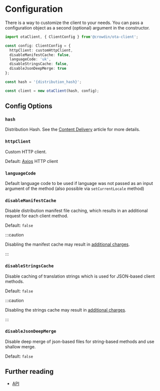 # Configuration

There is a way to customize the client to your needs. You can pass a configuration object as a second (optional) argument in the constructor.

```typescript
import otaClient, { ClientConfig } from'@crowdin/ota-client';

const config: ClientConfig = {
  httpClient: customHttpClient,
  disableManifestCache: false,
  languageCode: 'uk',
  disableStringsCache: false,
  disableJsonDeepMerge: true
};

const hash = '{distribution_hash}';

const client = new otaClient(hash, config);
```

## Config Options

### `hash`

Distribution Hash. See the [Content Delivery](https://support.crowdin.com/content-delivery/) article for more details.

### `httpClient`

Custom HTTP client.

Default: [Axios](https://www.npmjs.com/package/axios) HTTP client

### `languageCode`

Default language code to be used if language was not passed as an input argument of the method (also possible via `setCurrentLocale` method)

### `disableManifestCache`

Disable distribution manifest file caching, which results in an additional request for each client method.

Default: `false`

:::caution

Disabling the manifest cache may result in [additional charges](https://crowdin.com/pricing#crowdin-pricing-addons).

:::

### `disableStringsCache`

Disable caching of translation strings which is used for JSON-based client methods.

Default: `false`

:::caution

Disabling the strings cache may result in [additional charges](https://crowdin.com/pricing#crowdin-pricing-addons).

:::

### `disableJsonDeepMerge`

Disable deep merge of json-based files for string-based methods and use shallow merge.

Default: `false`

## Further reading

- [API](api/classes/OtaClient)
